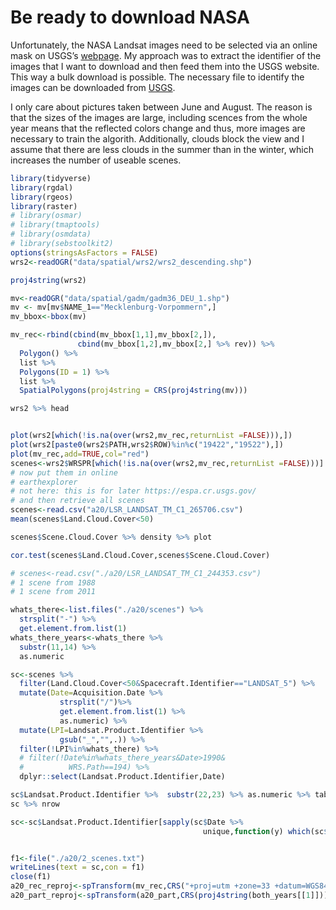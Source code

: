 # Be ready to download NASA

Unfortunately, the NASA Landsat images need to be selected via an online mask on USGS's [webpage](https://earthexplorer.usgs.gov/). My approach was to extract the identifier of the images that I want to download and then feed them into the USGS website. This way a bulk download is possible. The necessary file to identify the images can be downloaded from [USGS](https://landsat.usgs.gov/pathrow-shapefiles).  
  
I only care about pictures taken between June and August. The reason is that the sizes of the images are large, including scences from the whole year means that the reflected colors change and thus, more images are necessary to train the algorith. Additionally, clouds block the view and I assume that there are less clouds in the summer than in the winter, which increases the number of useable scenes.


```r
library(tidyverse)
library(rgdal)
library(rgeos)
library(raster)
# library(osmar)
# library(tmaptools)
# library(osmdata)
# library(sebstoolkit2)
options(stringsAsFactors = FALSE)
wrs2<-readOGR("data/spatial/wrs2/wrs2_descending.shp")

proj4string(wrs2)

mv<-readOGR("data/spatial/gadm/gadm36_DEU_1.shp")
mv <- mv[mv$NAME_1=="Mecklenburg-Vorpommern",]
mv_bbox<-bbox(mv)

mv_rec<-rbind(cbind(mv_bbox[1,1],mv_bbox[2,]),
               cbind(mv_bbox[1,2],mv_bbox[2,] %>% rev)) %>% 
  Polygon() %>% 
  list %>% 
  Polygons(ID = 1) %>% 
  list %>% 
  SpatialPolygons(proj4string = CRS(proj4string(mv)))

wrs2 %>% head


plot(wrs2[which(!is.na(over(wrs2,mv_rec,returnList =FALSE))),])
plot(wrs2[paste0(wrs2$PATH,wrs2$ROW)%in%c("19422","19522"),])
plot(mv_rec,add=TRUE,col="red")
scenes<-wrs2$WRSPR[which(!is.na(over(wrs2,mv_rec,returnList =FALSE)))]
# now put them in online 
# earthexplorer
# not here: this is for later https://espa.cr.usgs.gov/
# and then retrieve all scenes
scenes<-read.csv("a20/LSR_LANDSAT_TM_C1_265706.csv")
mean(scenes$Land.Cloud.Cover<50)

scenes$Scene.Cloud.Cover %>% density %>% plot

cor.test(scenes$Land.Cloud.Cover,scenes$Scene.Cloud.Cover)

# scenes<-read.csv("./a20/LSR_LANDSAT_TM_C1_244353.csv")
# 1 scene from 1988
# 1 scene from 2011

whats_there<-list.files("./a20/scenes") %>% 
  strsplit("-") %>% 
  get.element.from.list(1)
whats_there_years<-whats_there %>% 
  substr(11,14) %>% 
  as.numeric

sc<-scenes %>% 
  filter(Land.Cloud.Cover<50&Spacecraft.Identifier=="LANDSAT_5") %>%
  mutate(Date=Acquisition.Date %>%
           strsplit("/")%>% 
           get.element.from.list(1) %>% 
           as.numeric) %>% 
  mutate(LPI=Landsat.Product.Identifier %>% 
           gsub("_","",.)) %>% 
  filter(!LPI%in%whats_there) %>% 
  # filter(!Date%in%whats_there_years&Date>1990&
  #          WRS.Path==194) %>% 
  dplyr::select(Landsat.Product.Identifier,Date)

sc$Landsat.Product.Identifier %>%  substr(22,23) %>% as.numeric %>% table
sc %>% nrow

sc<-sc$Landsat.Product.Identifier[sapply(sc$Date %>% 
                                           unique,function(y) which(sc$Date==y)[1])]


f1<-file("./a20/2_scenes.txt")
writeLines(text = sc,con = f1)
close(f1)
a20_rec_reproj<-spTransform(mv_rec,CRS("+proj=utm +zone=33 +datum=WGS84 +units=m +no_defs +ellps=WGS84 +towgs84=0,0,0"))
a20_part_reproj<-spTransform(a20_part,CRS(proj4string(both_years[[1]])))

```

